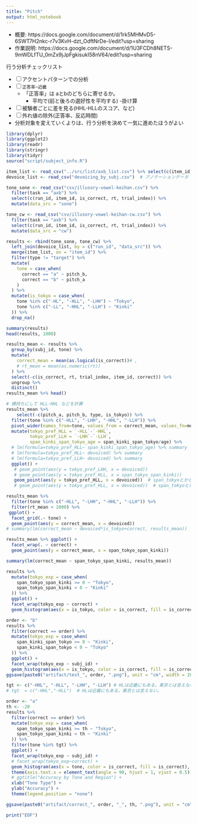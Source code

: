 ```yaml
---
title: "Pitch"
output: html_notebook
---
```


- 概要: https://docs.google.com/document/d/1rk5MHMvD5-6SWT7H2nkc-r7v3KvH-dzt_OdftNrDe-I/edit?usp=sharing
- 作業説明: https://docs.google.com/document/d/1U3FCDh8NETS-9mWDLfTU_0mZx9jJpFgkisukI58nV64/edit?usp=sharing

行う分析チェックリスト

- [ ] アクセントパターンでの分析
- [ ] `正答率~近畿`
  - 「正答率」は aとbのどちらに寄せるか。
    - 平均で(前と後ろの選好性を平均する)
    -掛け算
- [ ] 被験者ごとに差を見る(HHL-HLLのスコア、など)
- [ ] 外れ値の除外(正答率、反応時間)
- 分析対象を変えていくよりは、行う分析を決めて一気に進めたほうがよい　

```r
library(dplyr)
library(ggplot2)
library(readr)
library(stringr)
library(tidyr)
source("script/subject_info.R")
```

```r
item_list <- read_csv("../src/list/axb_list.csv") %>% select(c(item_id, type, correct, pitch_a, pitch_b))
devoice_list <- read_csv("devoicing_by_subj.csv")  # アノテーションデータ

tone_sone <- read_csv("csv/illusory-vowel-keihan.csv") %>%
  filter(task == "axb") %>%
  select(c(run_id, item_id, is_correct, rt, trial_index)) %>%
  mutate(data_src = "sone")

tone_cw <- read_csv("csv/illusory-vowel-keihan-cw.csv") %>%
  filter(task == "axb") %>%
  select(c(run_id, item_id, is_correct, rt, trial_index)) %>%
  mutate(data_src = "cw")

results <- rbind(tone_sone, tone_cw) %>%
  left_join(devoice_list, by = c("run_id", "data_src")) %>%
  merge(item_list, on = "item_id") %>%
  filter(type != "target") %>%
  mutate(
    tone = case_when(
      correct == "a" ~ pitch_b,
      correct == "b" ~ pitch_a
    )
  ) %>%
  mutate(is_tokyo = case_when(
    tone %in% c("-HL", "-HLL", "-LHH") ~ "Tokyo",
    tone %in% c("-LL", "-HHL", "-LLH") ~ "Kinki"
  )) %>%
  drop_na()

summary(results)
head(results, 1000)
```
```r
results_mean <- results %>%
  group_by(subj_id, tone) %>%
  mutate(
    correct_mean = mean(as.logical(is_correct))# ,
    # rt_mean = mean(as.numeric(rt))
  ) %>%
  select(-c(is_correct, rt, trial_index, item_id, correct)) %>%
  ungroup %>% 
  distinct()
results_mean %>% head()
```
```r
# 横持ちにして HLL-HHL などを計算
results_mean %>%
    select(-c(pitch_a, pitch_b, type, is_tokyo)) %>% 
  filter(tone %in% c("-HLL", "-LHH", "-HHL", "-LLH")) %>% 
  pivot_wider(names_from=tone, values_from = correct_mean, values_fn=mean) %>% 
  mutate(tokyo_pref_HLL = `-HLL`-`-HHL`,
         tokyo_pref_LLH = `-LHH`-`-LLH`,
         span_kinki_span_tokyo_age = span_kinki_span_tokyo/age) %>% 
  # lm(formula=tokyo_pref_HLL~ span_kinki_span_tokyo_age) %>% summary
  # lm(formula=tokyo_pref_HLL~ devoiced) %>% summary
  # lm(formula=tokyo_pref_LLH~ devoiced) %>% summary
  ggplot() +
   # geom_point(aes(y = tokyo_pref_LHH, x = devoiced))
   # geom_point(aes(y = tokyo_pref_HLL, x = span_tokyo_span_kinki))
   geom_point(aes(y = tokyo_pref_HLL, x = devoiced))  # span_tokyoとかと比べると傾くんだなぁ
   # geom_point(aes(y = tokyo_pref_HLL, x = devoiced))  # span_tokyoとかと比べると傾くんだなぁ
```

```r
results_mean %>%
  filter(tone %in% c("-HLL", "-LHH", "-HHL", "-LLH")) %>% 
  filter(rt_mean < 2000) %>% 
 ggplot() +
  facet_grid(.~ tone) +
  geom_point(aes(y = correct_mean, x = devoiced))
# summary(lm(correct_mean ~ devoiced*is_tokyo+correct, results_mean))
```

```r
results_mean %>% ggplot() +
  facet_wrap(. ~ correct) +
  geom_point(aes(y = correct_mean, x = span_tokyo_span_kinki))

summary(lm(correct_mean ~ span_tokyo_span_kinki, results_mean))
```


```r
results %>%
  mutate(tokyo_exp = case_when(
    span_tokyo_span_kinki >= 0 ~ "Tokyo",
    span_tokyo_span_kinki < 0 ~ "Kinki"
  )) %>%
  ggplot() +
  facet_wrap(tokyo_exp ~ correct) +
  geom_histogram(aes(x = is_tokyo, color = is_correct, fill = is_correct), stat = "count", position = "fill")
```
```r
order <- "b"
results %>%
  filter(correct == order) %>%
  mutate(tokyo_exp = case_when(
    span_kinki_span_tokyo >= 0 ~ "Kinki",
    span_kinki_span_tokyo < 0 ~ "Tokyo"
  )) %>%
  ggplot() +
  facet_wrap(tokyo_exp ~ subj_id) +
  geom_histogram(aes(x = is_tokyo, color = is_correct, fill = is_correct), stat = "count", position = "fill")
ggsave(paste0("artifact/test_", order, ".png"), unit = "cm", width = 20, height = 20)
```

```r
tgt <- c("-HHL", "-HLL", "-LHH", "-LLH") # HLは近畿にもある。東京とは言えない。
# tgt  = c("-HHL","-HLL")  # HLは近畿にもある。東京とは言えない。

order <- "a"
th <- -20
results %>%
  filter(correct == order) %>%
  mutate(tokyo_exp = case_when(
    span_tokyo_span_kinki >= th ~ "Tokyo",
    span_tokyo_span_kinki < th ~ "Kinki"
  )) %>%
  filter(tone %in% tgt) %>%
  ggplot() +
  facet_wrap(tokyo_exp ~ subj_id) +
  # facet_wrap(tokyo_exp~correct) +
  geom_histogram(aes(x = tone, color = is_correct, fill = is_correct), stat = "count", position = "fill") +
  theme(axis.text.x = element_text(angle = 90, hjust = 1, vjust = 0.5)) +
  # ggtitle("Accuracy by Tone and Region") +
  xlab("Tone Type") +
  ylab("Accuracy") +
  theme(legend.position = "none")

ggsave(paste0("artifact/correct_", order, "_", th, ".png"), unit = "cm", width = 20, height = 20)
```


```r
print("EOF")
```
